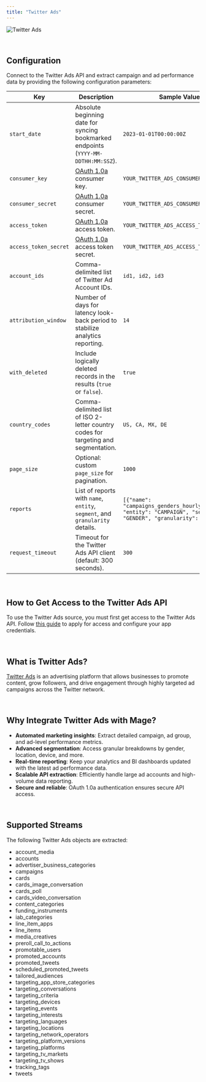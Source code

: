 ```yaml
---
title: "Twitter Ads"
---
```


![Twitter Ads](https://user-images.githubusercontent.com/80284865/233933127-e360397e-5997-4b16-9df3-6363a62809a7.png)

<br/>

## Configuration

Connect to the Twitter Ads API and extract campaign and ad performance data by providing the following configuration parameters:

| Key                  | Description                                                                                             | Sample Value                                              |
| -------------------- | ------------------------------------------------------------------------------------------------------- | --------------------------------------------------------- |
| `start_date`          | Absolute beginning date for syncing bookmarked endpoints (`YYYY-MM-DDTHH:MM:SSZ`).                      | `2023-01-01T00:00:00Z`                                    |
| `consumer_key`        | [OAuth 1.0a](https://developer.twitter.com/en/docs/authentication/oauth-1-0a) consumer key.              | `YOUR_TWITTER_ADS_CONSUMER_KEY`                           |
| `consumer_secret`     | [OAuth 1.0a](https://developer.twitter.com/en/docs/authentication/oauth-1-0a) consumer secret.           | `YOUR_TWITTER_ADS_CONSUMER_SECRET`                        |
| `access_token`        | [OAuth 1.0a](https://developer.twitter.com/en/docs/authentication/oauth-1-0a) access token.              | `YOUR_TWITTER_ADS_ACCESS_TOKEN`                           |
| `access_token_secret` | [OAuth 1.0a](https://developer.twitter.com/en/docs/authentication/oauth-1-0a) access token secret.       | `YOUR_TWITTER_ADS_ACCESS_TOKEN_SECRET`                    |
| `account_ids`         | Comma-delimited list of Twitter Ad Account IDs.                                                         | `id1, id2, id3`                                            |
| `attribution_window`  | Number of days for latency look-back period to stabilize analytics reporting.                           | `14`                                                      |
| `with_deleted`        | Include logically deleted records in the results (`true` or `false`).                                   | `true`                                                    |
| `country_codes`       | Comma-delimited list of ISO 2-letter country codes for targeting and segmentation.                      | `US, CA, MX, DE`                                           |
| `page_size`           | Optional: custom `page_size` for pagination.                                                            | `1000`                                                    |
| `reports`             | List of reports with `name`, `entity`, `segment`, and `granularity` details.                            | `[{"name": "campaigns_genders_hourly_report", "entity": "CAMPAIGN", "segment": "GENDER", "granularity": "HOUR"}]` |
| `request_timeout`     | Timeout for the Twitter Ads API client (default: 300 seconds).                                           | `300`                                                      |

<br/>

## How to Get Access to the Twitter Ads API

To use the Twitter Ads source, you must first get access to the Twitter Ads API. Follow [this guide](https://developer.twitter.com/en/docs/twitter-ads-api/getting-started) to apply for access and configure your app credentials.

<br/>

## What is Twitter Ads?

[Twitter Ads](https://ads.twitter.com/) is an advertising platform that allows businesses to promote content, grow followers, and drive engagement through highly targeted ad campaigns across the Twitter network.

<br/>

## Why Integrate Twitter Ads with Mage?

- **Automated marketing insights**: Extract detailed campaign, ad group, and ad-level performance metrics.
- **Advanced segmentation**: Access granular breakdowns by gender, location, device, and more.
- **Real-time reporting**: Keep your analytics and BI dashboards updated with the latest ad performance data.
- **Scalable API extraction**: Efficiently handle large ad accounts and high-volume data reporting.
- **Secure and reliable**: OAuth 1.0a authentication ensures secure API access.

<br/>

## Supported Streams

The following Twitter Ads objects are extracted:

- account_media
- accounts
- advertiser_business_categories
- campaigns
- cards
- cards_image_conversation
- cards_poll
- cards_video_conversation
- content_categories
- funding_instruments
- iab_categories
- line_item_apps
- line_items
- media_creatives
- preroll_call_to_actions
- promotable_users
- promoted_accounts
- promoted_tweets
- scheduled_promoted_tweets
- tailored_audiences
- targeting_app_store_categories
- targeting_conversations
- targeting_criteria
- targeting_devices
- targeting_events
- targeting_interests
- targeting_languages
- targeting_locations
- targeting_network_operators
- targeting_platform_versions
- targeting_platforms
- targeting_tv_markets
- targeting_tv_shows
- tracking_tags
- tweets

<br/>
